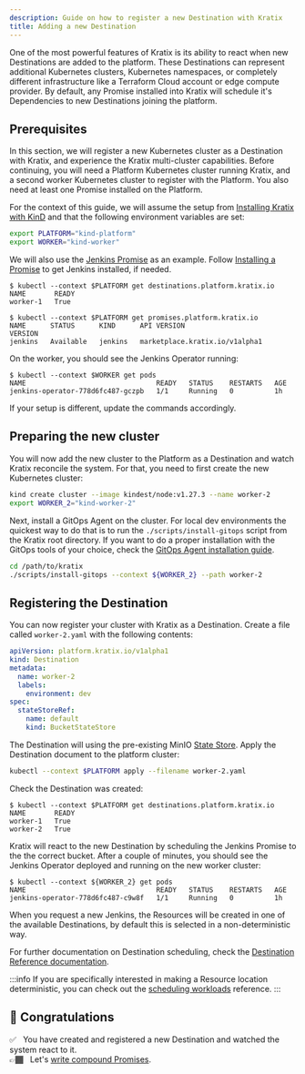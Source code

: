 ```yaml
---
description: Guide on how to register a new Destination with Kratix
title: Adding a new Destination
---
```


One of the most powerful features of Kratix is its ability to react when new
Destinations are added to the platform. These Destinations can represent
additional Kubernetes clusters, Kubernetes namespaces, or completely different
infrastructure like a Terraform Cloud account or edge compute provider. By
default, any Promise installed into Kratix will schedule it's Dependencies to
new Destinations joining the platform.

## Prerequisites

In this section, we will register a new Kubernetes cluster as a Destination with
Kratix, and experience the Kratix multi-cluster capabilities. Before continuing,
you will need a Platform Kubernetes cluster running Kratix, and a second worker
Kubernetes cluster to register with the Platform. You also need at least one
Promise installed on the Platform.

For the context of this guide, we will assume the setup from [Installing Kratix
with KinD](./installing-kratix-others) and that the following environment
variables are set:

```bash
export PLATFORM="kind-platform"
export WORKER="kind-worker"
```

We will also use the [Jenkins
Promise](https://github.com/syntasso/kratix-marketplace/tree/main/jenkins) as an
example. Follow [Installing a Promise](./installing-a-promise) to get Jenkins
installed, if needed.

```shell-session
$ kubectl --context $PLATFORM get destinations.platform.kratix.io
NAME       READY
worker-1   True

$ kubectl --context $PLATFORM get promises.platform.kratix.io
NAME      STATUS      KIND      API VERSION                      VERSION
jenkins   Available   jenkins   marketplace.kratix.io/v1alpha1
```

On the worker, you should see the Jenkins Operator running:

```shell-session
$ kubectl --context $WORKER get pods
NAME                                READY   STATUS    RESTARTS   AGE
jenkins-operator-778d6fc487-gczpb   1/1     Running   0          1h
```

If your setup is different, update the commands accordingly.

## Preparing the new cluster

You will now add the new cluster to the Platform as a Destination and watch
Kratix reconcile the system. For that, you need to first create the new
Kubernetes cluster:

```bash
kind create cluster --image kindest/node:v1.27.3 --name worker-2
export WORKER_2="kind-worker-2"
```

Next, install a GitOps Agent on the cluster. For local dev environments the
quickest way to do that is to run the `./scripts/install-gitops` script from the
Kratix root directory. If you want to do a proper installation with the GitOps
tools of your choice, check the [GitOps Agent installation
guide](/category/installing-gitops-agent).

```bash
cd /path/to/kratix
./scripts/install-gitops --context ${WORKER_2} --path worker-2
```

## Registering the Destination

You can now register your cluster with Kratix as a Destination. Create a file
called `worker-2.yaml` with the following contents:

```yaml title="worker-2.yaml"
apiVersion: platform.kratix.io/v1alpha1
kind: Destination
metadata:
  name: worker-2
  labels:
    environment: dev
spec:
  stateStoreRef:
    name: default
    kind: BucketStateStore
```

The Destination will using the pre-existing MinIO [State Store](/main/reference/statestore/intro).
Apply the Destination document to the platform cluster:

```bash
kubectl --context $PLATFORM apply --filename worker-2.yaml
```

Check the Destination was created:

```shell-session {4}
$ kubectl --context $PLATFORM get destinations.platform.kratix.io
NAME       READY
worker-1   True
worker-2   True
```

Kratix will react to the new Destination by scheduling the Jenkins Promise
to the the correct bucket. After a couple of minutes, you should see the Jenkins Operator
deployed and running on the new worker cluster:

```shell-session {3}
$ kubectl --context ${WORKER_2} get pods
NAME                                READY   STATUS    RESTARTS   AGE
jenkins-operator-778d6fc487-c9w8f   1/1     Running   0          1h
```

When you request a new Jenkins, the Resources will be created in one of the
available Destinations, by default this is selected in a non-deterministic way.

For further documentation on Destination scheduling, check the [Destination Reference
documentation](../reference/destinations/intro).

:::info If you are specifically interested in making a Resource location
deterministic, you can check out the [scheduling
workloads](../reference/destinations/multidestination-management#resources)
reference. :::

## 🎉 Congratulations

✅&nbsp;&nbsp; You have created and registered a new Destination and watched the system react to it.<br />
👉🏾&nbsp;&nbsp; Let's [write compound Promises](./compound-promises).
